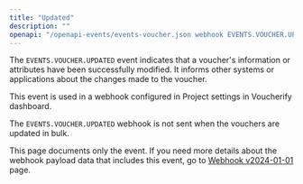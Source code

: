 ```yaml
---
title: "Updated"
description: ""
openapi: "/openapi-events/events-voucher.json webhook EVENTS.VOUCHER.UPDATED"
---
```


The `EVENTS.VOUCHER.UPDATED` event indicates that a voucher's information or attributes have been successfully modified. It informs other systems or applications about the changes made to the voucher.

This event is used in a webhook configured in Project settings in Voucherify dashboard.

<Note>The `EVENTS.VOUCHER.UPDATED` webhook is not sent when the vouchers are updated in bulk.</Note>

<Note>This page documents only the event. If you need more details about the webhook payload data that includes this event, go to [Webhook v2024-01-01](/api-reference/introduction-to-webhooks "Introduction to webhooks v2024-01-01") page.</Note>